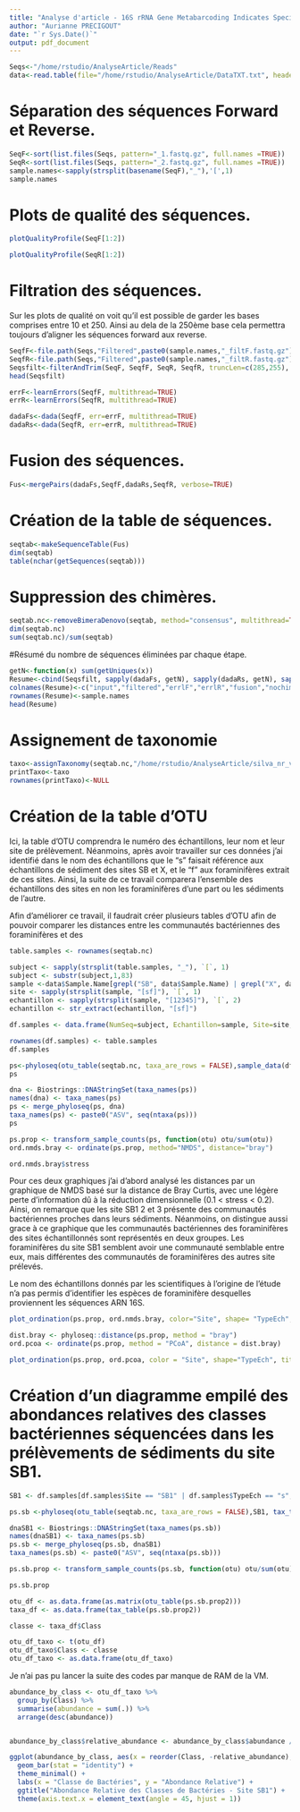 ```yaml
---
title: "Analyse d'article - 16S rRNA Gene Metabarcoding Indicates Species-Characteristic Micrbiomes in Deep-sea Benthic Foraminifera. Aurianne PRECIGOUT M1 MFA"
author: "Aurianne PRECIGOUT"
date: "`r Sys.Date()`"
output: pdf_document
---
```


```r
Seqs<-"/home/rstudio/AnalyseArticle/Reads"
data<-read.table(file="/home/rstudio/AnalyseArticle/DataTXT.txt", header=TRUE, sep=",")
```


# Séparation des séquences Forward et Reverse.
```r
SeqF<-sort(list.files(Seqs, pattern="_1.fastq.gz", full.names =TRUE))
SeqR<-sort(list.files(Seqs, pattern="_2.fastq.gz", full.names =TRUE))
sample.names<-sapply(strsplit(basename(SeqF),"_"),'[',1)
sample.names
```

# Plots de qualité des séquences.
```r
plotQualityProfile(SeqF[1:2]) 
```
```r
plotQualityProfile(SeqR[1:2])
```


# Filtration des séquences.

Sur les plots de qualité on voit qu'il est possible de garder les bases comprises entre 10 et 250. Ainsi au dela de la 250ème base cela permettra toujours d'aligner les séquences forward aux reverse.

```r
SeqfF<-file.path(Seqs,"Filtered",paste0(sample.names,"_filtF.fastq.gz"))
SeqfR<-file.path(Seqs,"Filtered",paste0(sample.names,"_filtR.fastq.gz"))
Seqsfilt<-filterAndTrim(SeqF, SeqfF, SeqR, SeqfR, truncLen=c(285,255), trimLeft=c(10,10), maxN=0, maxEE=c(2,2), truncQ=2,rm.phix=TRUE, compress=TRUE, multithread=TRUE)
head(Seqsfilt)
```

```r
errF<-learnErrors(SeqfF, multithread=TRUE)
errR<-learnErrors(SeqfR, multithread=TRUE)
```

```r
dadaFs<-dada(SeqfF, err=errF, multithread=TRUE)
dadaRs<-dada(SeqfR, err=errR, multithread=TRUE)
```

# Fusion des séquences.
```r
Fus<-mergePairs(dadaFs,SeqfF,dadaRs,SeqfR, verbose=TRUE)
```

# Création de la table de séquences.
```r
seqtab<-makeSequenceTable(Fus)
dim(seqtab)
table(nchar(getSequences(seqtab)))
```

# Suppression des chimères.
```r
seqtab.nc<-removeBimeraDenovo(seqtab, method="consensus", multithread=TRUE,verbose=TRUE)
dim(seqtab.nc)
sum(seqtab.nc)/sum(seqtab)
```

#Résumé du nombre de séquences éliminées par chaque étape.
```r
getN<-function(x) sum(getUniques(x))
Resume<-cbind(Seqsfilt, sapply(dadaFs, getN), sapply(dadaRs, getN), sapply(Fus, getN),rowSums(seqtab.nc))
colnames(Resume)<-c("input","filtered","errlF","errlR","fusion","nochim")
rownames(Resume)<-sample.names
head(Resume)
```

# Assignement de taxonomie
```r
taxo<-assignTaxonomy(seqtab.nc,"/home/rstudio/AnalyseArticle/silva_nr_v132_train_set.fa.gz", multithread=TRUE)
printTaxo<-taxo
rownames(printTaxo)<-NULL
```

# Création de la table d'OTU
Ici, la table d'OTU comprendra le numéro des échantillons, leur nom et leur site de prélèvement. Néanmoins, après avoir travailler sur ces données j'ai identifié dans le nom des échantillons que le "s" faisait référence aux échantillons de sédiment des sites SB et X, et le "f" aux foraminifères extrait de ces sites. Ainsi, la suite de ce travail comparera l'ensemble des échantillons des sites en non les foraminifères d'une part ou les sédiments de l'autre.

Afin d'améliorer ce travail, il faudrait créer plusieurs tables d'OTU afin de pouvoir comparer les distances entre les communautés bactériennes des foraminifères et des 

```r
table.samples <- rownames(seqtab.nc)

subject <- sapply(strsplit(table.samples, "_"), `[`, 1)
subject <- substr(subject,1,83)
sample <-data$Sample.Name[grepl("SB", data$Sample.Name) | grepl("X", data$Sample.Name)]
site <- sapply(strsplit(sample, "[sf]"), `[`, 1)
echantillon <- sapply(strsplit(sample, "[12345]"), `[`, 2)
echantillon <- str_extract(echantillon, "[sf]")

df.samples <- data.frame(NumSeq=subject, Echantillon=sample, Site=site, TypeEch=echantillon)

rownames(df.samples) <- table.samples
df.samples
```


```r
ps<-phyloseq(otu_table(seqtab.nc, taxa_are_rows = FALSE),sample_data(df.samples), tax_table(taxo))
ps
```

```r
dna <- Biostrings::DNAStringSet(taxa_names(ps))
names(dna) <- taxa_names(ps)
ps <- merge_phyloseq(ps, dna)
taxa_names(ps) <- paste0("ASV", seq(ntaxa(ps)))
ps
```

```r
ps.prop <- transform_sample_counts(ps, function(otu) otu/sum(otu))
ord.nmds.bray <- ordinate(ps.prop, method="NMDS", distance="bray")

ord.nmds.bray$stress
```
Pour ces deux graphiques j'ai d'abord analysé les distances par un graphique de NMDS basé sur la distance de Bray Curtis, avec une légère perte d'information dû à la réduction dimensionnelle (0.1 < stress < 0.2).
Ainsi, on remarque que les site SB1 2 et 3 présente des communautés bactériennes proches dans leurs sédiments. Néanmoins, on distingue aussi grace à ce graphique que les communautés bactériennes des foraminifères des sites échantillonnés sont représentés en deux groupes. Les foraminifères du site SB1 semblent avoir une communauté semblable entre eux, mais différentes des communautés de foraminifères des autres site prélevés.

Le nom des échantillons donnés par les scientifiques à l'origine de l'étude n'a pas permis d'identifier les espèces de foraminifère desquelles proviennent les séquences ARN 16S.
```r
plot_ordination(ps.prop, ord.nmds.bray, color="Site", shape= "TypeEch", title="Bray NMDS")
```


```r
dist.bray <- phyloseq::distance(ps.prop, method = "bray")
ord.pcoa <- ordinate(ps.prop, method = "PCoA", distance = dist.bray)

plot_ordination(ps.prop, ord.pcoa, color = "Site", shape="TypeEch", title = "PCoA Bray-Curtis")
```
# Création d'un diagramme empilé des abondances relatives des classes bactériennes séquencées dans les prélèvements de sédiments du site SB1.
```r
SB1 <- df.samples[df.samples$Site == "SB1" | df.samples$TypeEch == "s", ]

ps.sb <-phyloseq(otu_table(seqtab.nc, taxa_are_rows = FALSE),SB1, tax_table(taxo))

dnaSB1 <- Biostrings::DNAStringSet(taxa_names(ps.sb))
names(dnaSB1) <- taxa_names(ps.sb)
ps.sb <- merge_phyloseq(ps.sb, dnaSB1)
taxa_names(ps.sb) <- paste0("ASV", seq(ntaxa(ps.sb)))

ps.sb.prop <- transform_sample_counts(ps.sb, function(otu) otu/sum(otu))

ps.sb.prop

otu_df <- as.data.frame(as.matrix(otu_table(ps.sb.prop2)))
taxa_df <- as.data.frame(tax_table(ps.sb.prop2))

classe <- taxa_df$Class

otu_df_taxo <- t(otu_df)
otu_df_taxo$Class <- classe
otu_df_taxo <- as.data.frame(otu_df_taxo)
```

Je n'ai pas pu lancer la suite des codes par manque de RAM de la VM. 
```r
abundance_by_class <- otu_df_taxo %>%
  group_by(Class) %>%
  summarise(abundance = sum(.)) %>%
  arrange(desc(abundance))


abundance_by_class$relative_abundance <- abundance_by_class$abundance / sum(abundance_by_class$abundance)

ggplot(abundance_by_class, aes(x = reorder(Class, -relative_abundance), y = relative_abundance, fill = Class)) +
  geom_bar(stat = "identity") +
  theme_minimal() +
  labs(x = "Classe de Bactéries", y = "Abondance Relative") +
  ggtitle("Abondance Relative des Classes de Bactéries - Site SB1") +
  theme(axis.text.x = element_text(angle = 45, hjust = 1))
```

